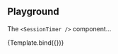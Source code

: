 <!-- @prettier -->



<Meta
  argTypes={argTypes}
  component={SessionTimer}
  title="Utilities/SessionTimer"
/>

## Playground

The `<SessionTimer />` component...

<Canvas isColumn>
  <Source language="jsx" story="Playground" />
  <Story
    name="Playground"
    args={{
      timeoutMs: 1000 * 10,
    }}
  >
    {Template.bind({})}
  </Story>
  <ArgsTable story="Playground" />
</Canvas>
